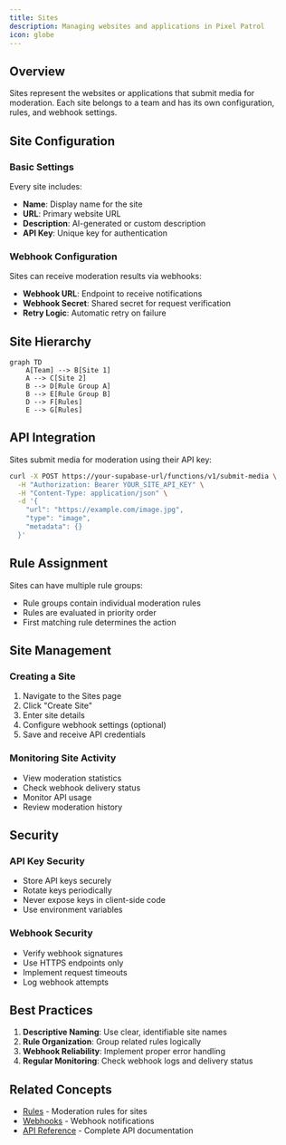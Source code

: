 ```yaml
---
title: Sites
description: Managing websites and applications in Pixel Patrol
icon: globe
---
```


## Overview

Sites represent the websites or applications that submit media for moderation. Each site belongs to a team and has its own configuration, rules, and webhook settings.

## Site Configuration

### Basic Settings

Every site includes:
- **Name**: Display name for the site
- **URL**: Primary website URL
- **Description**: AI-generated or custom description
- **API Key**: Unique key for authentication

### Webhook Configuration

Sites can receive moderation results via webhooks:
- **Webhook URL**: Endpoint to receive notifications
- **Webhook Secret**: Shared secret for request verification
- **Retry Logic**: Automatic retry on failure

## Site Hierarchy

```mermaid
graph TD
    A[Team] --> B[Site 1]
    A --> C[Site 2]
    B --> D[Rule Group A]
    B --> E[Rule Group B]
    D --> F[Rules]
    E --> G[Rules]
```

## API Integration

Sites submit media for moderation using their API key:

```bash
curl -X POST https://your-supabase-url/functions/v1/submit-media \
  -H "Authorization: Bearer YOUR_SITE_API_KEY" \
  -H "Content-Type: application/json" \
  -d '{
    "url": "https://example.com/image.jpg",
    "type": "image",
    "metadata": {}
  }'
```

## Rule Assignment

Sites can have multiple rule groups:
- Rule groups contain individual moderation rules
- Rules are evaluated in priority order
- First matching rule determines the action

## Site Management

### Creating a Site

1. Navigate to the Sites page
2. Click "Create Site"
3. Enter site details
4. Configure webhook settings (optional)
5. Save and receive API credentials

### Monitoring Site Activity

- View moderation statistics
- Check webhook delivery status
- Monitor API usage
- Review moderation history

## Security

### API Key Security

- Store API keys securely
- Rotate keys periodically
- Never expose keys in client-side code
- Use environment variables

### Webhook Security

- Verify webhook signatures
- Use HTTPS endpoints only
- Implement request timeouts
- Log webhook attempts

## Best Practices

1. **Descriptive Naming**: Use clear, identifiable site names
2. **Rule Organization**: Group related rules logically
3. **Webhook Reliability**: Implement proper error handling
4. **Regular Monitoring**: Check webhook logs and delivery status

## Related Concepts

- [Rules](/concepts/rules) - Moderation rules for sites
- [Webhooks](/concepts/webhooks) - Webhook notifications
- [API Reference](/api-reference/introduction) - Complete API documentation